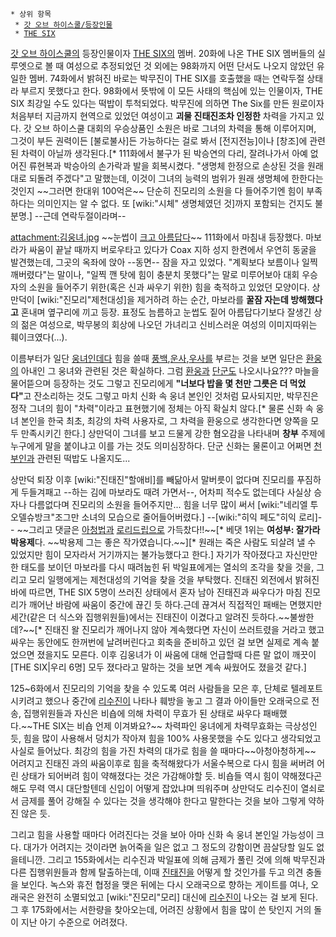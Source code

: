  * 상위 항목
  * [[갓 오브 하이스쿨/등장인물]]
  * [[THE SIX]]

[[갓 오브 하이스쿨]]의 등장인물이자 [[THE SIX]]의 멤버. 20화에 나온 THE SIX 멤버들의 실루엣으로 볼 때 여성으로 추정되었던 것 외에는 98화까지 어떤 단서도 나오지 않았던 유일한 멤버. 74화에서 밝혀진 바로는 박무진이 THE SIX를 호출했을 때는 연락두절 상태라 부르지 못했다고 한다. 98화에서 뜻밖에 이 모든 사태의 핵심에 있는 인물이자, THE SIX 최강일 수도 있다는 떡밥이 투척되었다. 박무진에 의하면 The Six를 만든 원로이자 처음부터 지금까지 현역으로 있었던 여성이고 '''괴물 진태진조차 인정한''' 차력을 가지고 있다. 갓 오브 하이스쿨 대회의 우승상품인 소원은 바로 그녀의 차력을 통해 이루어지며, 그것이 부든 권력이든 [불로불사]든 가능하다는 걸로 봐서 [전지전능]이나 [창조]에 관련된 차력이 아닐까 생각된다.[* 111화에서 불구가 된 박승연의 다리, 잘려나가서 아예 없어진 류현복과 박승아의 손가락과 발을 회복시켰다. "생명체 한정으로 손상된 것을 원래대로 되돌려 주겠다"고 말했는데, 이것이 그녀의 능력의 범위가 원래 생명체에 한한다는 것인지 ~~그러면 한대위 100억은~~ 단순히 진모리의 소원을 다 들어주기엔 힘이 부족하다는 의미인지는 알 수 없다. 또 [wiki:"시체" 생명체였던 것]까지 포함되는 건지도 불분명.] --근데 연락두절이라며--

attachment:김웅녀.jpg
~~눈썹이 [[크고 아름답다]]~~
111화에서 마침내 등장했다. 마보라가 싸움이 끝날 때까지 버로우타고 있다가 Coax 지하 성지 한켠에서 우연히 동굴을 발견했는데, 그곳의 옥좌에 앉아 --동면-- 잠을 자고 있었다. "계획보다 보름이나 일찍 깨버렸다"는 말이나, "일찍 깬 탓에 힘이 충분치 못했다"는 말로 미루어보아 대회 우승자의 소원을 들어주기 위한(혹은 신과 싸우기 위한) 힘을 축적하고 있었던 모양이다. 상만덕이 [wiki:"진모리"제천대성]을 제거하려 하는 순간, 마보라를 '''꿀잠 자는데 방해했다고''' 혼내며 옆구리에 끼고 등장. 표정도 늠름하고 눈썹도 짙어 아름답다기보다 잘생긴 상의 젊은 여성으로, 박무봉의 회상에 나오던 가녀리고 신비스러운 여성의 이미지따위는 훼이크였다(...).

이름부터가 일단 [[웅녀]]인데다 힘을 쓸때 [[풍백]],[[운사]],[[우사]]를 부르는 것을 보면 일단은 [[환웅]]의 아내인 그 웅녀와 관련된 것은 확실하다. 그럼 [[환웅]]과 [[단군]]도 나오시나요??? 마늘을 물어뜯으며 등장하는 것도 그렇고 진모리에게 '''"너보다 밥을 몇 천만 그릇은 더 먹었다"'''고 잔소리하는 것도 그렇고 마치 신화 속 웅녀 본인인 것처럼 묘사되지만, 박무진은 정작 그녀의 힘이 "차력"이라고 표현했기에 정체는 아직 확실치 않다.[* 물론 신화 속 웅녀 본인을 한국 최초, 최강의 차력 사용자로, 그 차력을 환웅으로 생각한다면 양쪽을 모두 만족시키긴 한다.] 상만덕이 그녀를 보고 드물게 강한 혐오감을 나타내며 '''창부''' 주제에 누구에게 말을 붙이냐고 이를 가는 것도 의미심장하다. 단군 신화는 물론이고 어쩌면 [[천부인]]과 관련된 떡밥도 나올지도...

상만덕 퇴장 이후 [wiki:"진태진"할애비]를 빼닮아서 말버릇이 없다며 진모리를 푸짐하게 두들겨패고 --하는 김에 마보라도 때려 가면서--, 어차피 적수도 없는데다 사실상 승자나 다름없다며 진모리의 소원을 들어주지만... 힘을 너무 많이 써서 [wiki:"네리엘 투 오델슈방크"조그만 소녀의 모습으로 줄어들어버렸다.] --[wiki:"히익 페도"히익 로리]-- ~~그리고 댓글은 [[아청법]]과 [[로리]]드립으로 가득찼다!!~~[* 베댓 1위는 '''여성부: 잘가라 박용제'''다. ~~박용제 그는 좋은 작가였습니다.~~][* 원래는 죽은 사람도 되살려 낼 수 있었지만 힘이 모자라서 거기까지는 불가능했다고 한다.] 자기가 작아졌다고 자신만만한 태도를 보이던 마보라를 다시 때려눕힌 뒤 박일표에게는 열쇠의 조각을 찾을 것을, 그리고 모리 일행에게는 제천대성의 기억을 찾을 것을 부탁했다. 진태진 외전에서 밝혀진 바에 따르면, THE SIX 5명이 쓰러진 상태에서 혼자 남아 진태진과 싸우다가 마침 진모리가 깨어난 바람에 싸움이 중간에 끊긴 듯 하다.근데 끊겨서 직접적인 패배는 면했지만 세간(같은 더 식스와 집행위원들)에서는 진태진이 이겼다고 알려진 듯하다.~~불쌍한데?~~[* 진태진 왈 진모리가 깨어나지 않아 계속했다면 자신이 쓰러트렸을 거라고 했고 싸우는 동안에도 한꺼번에 날려버린다고 회축을 준비하고 있던 걸 보면 실제로 계속 붙었으면 졌을지도 모른다. 이후 김웅녀가 이 싸움에 대해 언급할때 다른 말 없이 깨끗이 [THE SIX|우리 6명] 모두 졌다라고 말하는 것을 보면 계속 싸웠어도 졌을것 같다.]

125~6화에서 진모리의 기억을 찾을 수 있도록 여러 사람들을 모은 후, 단체로 텔레포트시키려고 했으나 중간에 [[리수진]]이 나타나 훼방을 놓고 그 결과 아이들만 오래국으로 전송, 집행위원들과 자신은 비숍에 의해 차력이 무효가 된 상태로 싸우다 패배했다.~~THE SIX는 비숍 언제 이겨봐요?~~ 차력파인 웅녀에게 차력무효화는 극상성인듯, 힘을 많이 사용해서 덩치가 작아져 힘을 100% 사용못했을 수도 있다고 생각되었고 사실로 들어났다. 최강의 힘을 가진 차력의 대가로 힘을 쓸 때마다~~아청아청하게~~ 어려지고 진태진 과의 싸움이후로 힘을 축적해왔다가 서울수복으로 다시 힘을 써버려 어린 상태가 되어버려 힘이 약해졌다는 것은 가감해야할 듯. 비숍들 역시 힘이 약해졌다곤 해도 무력 역시 대단할텐데 신입이 어떻게 잡았냐며 띄워주며 상만덕도 리수진이 열쇠로서 금제를 풀어 강해질 수 있다는 것을 생각해야 한다고 말한다는 것을 보아 그렇게 약하진 않은 듯. 

그리고 힘을 사용할 때마다 어려진다는 것을 보아 아마 신화 속 웅녀 본인일 가능성이 크다. 대가가 어려지는 것이라면 늙어죽을 일은 없고 그 정도의 강함이면 끔살당할 일도 없을테니깐. 그리고 155화에서는 리수진과 박일표에 의해 금제가 풀린 것에 의해 박무진과 다른 집행위원들과 함께 탈출하는데, 이때 [[진태진]]을 어떻게 할 것인가를 두고 의견 충돌을 보인다. 녹스와 휴전 협정을 맺은 뒤에는 다시 오래국으로 향하는 게이트를 여나, 오래국은 완전히 소멸되었고 [wiki:"진모리"모리] 대신에 [[리수진]]이 나오는 걸 보게 된다. 그 후 175화에서는 서한량을 찾아오는데, 어려진 상황에서 힘을 많이 쓴 탓인지 거의 돌이 지난 아기 수준으로 어려졌다.
